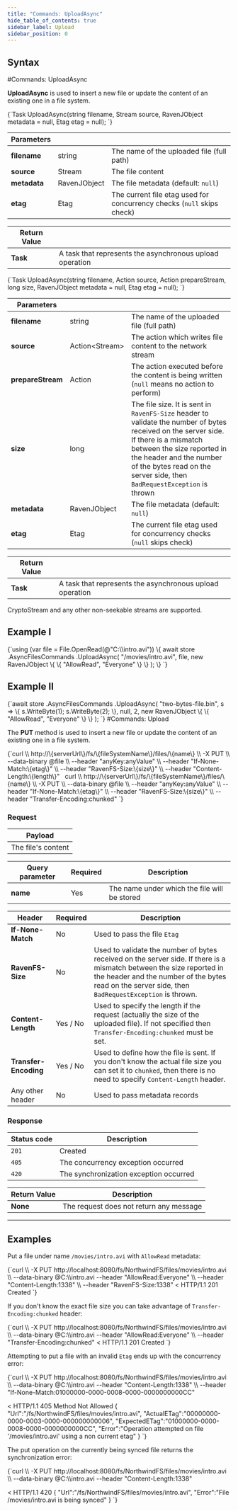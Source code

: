 ---
title: "Commands: UploadAsync"
hide_table_of_contents: true
sidebar_label: Upload
sidebar_position: 0
---




## Syntax
<LanguageSwitcher supportedLanguages={supportedLanguages} />
<LanguageContent language="csharp">
#Commands: UploadAsync

**UploadAsync** is used to insert a new file or update the content of an existing one in a file system.



<TabItem value="upload_1" label="upload_1">
<CodeBlock language="csharp">
{`Task UploadAsync(string filename, Stream source, RavenJObject metadata = null, Etag etag = null);
`}
</CodeBlock>
</TabItem>

| Parameters | | |
| ------------- | ------------- | ----- |
| **filename** | string | The name of the uploaded file (full path) |
| **source** | Stream | The file content |
| **metadata** | RavenJObject | The file metadata (default: `null`) |
| **etag** | Etag | The current file etag used for concurrency checks (`null` skips check) |

| Return Value | |
| ------------- | ------------- |
| **Task** | A task that represents the asynchronous upload operation |

<TabItem value="upload_3" label="upload_3">
<CodeBlock language="csharp">
{`Task UploadAsync(string filename, Action<Stream> source, Action prepareStream, long size, RavenJObject metadata = null, Etag etag = null);
`}
</CodeBlock>
</TabItem>

| Parameters | | |
| ------------- | ------------- | ----- |
| **filename** | string | The name of the uploaded file (full path) |
| **source** | Action&lt;Stream&gt; | The action which writes file content to the network stream |
| **prepareStream** | Action | The action executed before the content is being written (`null` means no action to perform) |
| **size** | long | The file size. It is sent in `RavenFS-Size` header to validate the number of bytes received on the server side. If there is a mismatch between the size reported in the header and the number of the bytes read on the server side, then `BadRequestException` is thrown |
| **metadata** | RavenJObject | The file metadata (default: `null`) |
| **etag** | Etag | The current file etag used for concurrency checks (`null` skips check) |

| Return Value | |
| ------------- | ------------- |
| **Task** | A task that represents the asynchronous upload operation |

<Admonition type="note" title="Note">
CryptoStream and any other non-seekable streams are supported.
</Admonition>


## Example I

<TabItem value="upload_2" label="upload_2">
<CodeBlock language="csharp">
{`using (var file = File.OpenRead(@"C:\\intro.avi"))
\{
	await store
	.AsyncFilesCommands
	.UploadAsync(
		"/movies/intro.avi",
		file,
		new RavenJObject
		\{
			\{
				"AllowRead", "Everyone"
			\}
		\}
	);
\}
`}
</CodeBlock>
</TabItem>

## Example II

<TabItem value="upload_4" label="upload_4">
<CodeBlock language="csharp">
{`await store
	.AsyncFilesCommands
	.UploadAsync(
		"two-bytes-file.bin",
		s =>
		\{
			s.WriteByte(1);
			s.WriteByte(2);
		\},
		null,
		2,
		new RavenJObject
		\{
			\{
				"AllowRead", "Everyone"
			\}
		\}
	);
`}
</CodeBlock>
</TabItem>

</LanguageContent>
<LanguageContent language="http">
#Commands: Upload

The **PUT** method is used to insert a new file or update the content of an existing one in a file system.



<TabItem value="json" label="json">
<CodeBlock language="json">
{`curl \\
	http://\{serverUrl\}/fs/\{fileSystemName\}/files/\{name\}  \\
	-X PUT \\
	--data-binary @file  \\
	--header "anyKey:anyValue" \\
    --header "If-None-Match:\{etag\}" \\
    --header "RavenFS-Size:\{size\}" \\ 
    --header "Content-Length:\{length\}"
 
curl \\
	http://\{serverUrl\}/fs/\{fileSystemName\}/files/\{name\}  \\
	-X PUT \\
	--data-binary @file  \\
	--header "anyKey:anyValue" \\
    --header "If-None-Match:\{etag\}" \\
    --header "RavenFS-Size:\{size\}" \\ 
    --header "Transfer-Encoding:chunked"
`}
</CodeBlock>
</TabItem>

### Request

| Payload |
| ------- |
| The file's content|

| Query parameter | Required | Description |
| ------------- | -- | ---- |
| **name** | Yes | The name under which the file will be stored |

| Header | Required | Description |
| --------| ------- | --- |
| **If-None-Match** | No |  Used to pass the file `Etag` |
| **RavenFS-Size** | No |  Used to validate the number of bytes received on the server side. If there is a mismatch between the size reported in the header and the number of the bytes read on the server side, then `BadRequestException` is thrown. |
| **Content-Length** | Yes / No |  Used to specify the length if the request (actually the size of the uploaded file). If not specified then `Transfer-Encoding:chunked` must be set. |
| **Transfer-Encoding** | Yes / No |  Used to define how the file is sent. If you don't know the actual file size you can set it to `chunked`, then there is no need to specify `Content-Length` header. |
| Any other header | No | Used to pass metadata records |

### Response

| Status code | Description |
| ----------- | - |
| `201` | Created |
| `405` | The concurrency exception occurred |
| `420` | The synchronization exception occurred |

| Return Value | Description |
| ------------- | ------------- |
| **None** | The request does not return any message |

---

## Examples

Put a file under name `/movies/intro.avi` with `AllowRead` metadata:

<TabItem value="json" label="json">
<CodeBlock language="json">
{`curl \\
	-X PUT http://localhost:8080/fs/NorthwindFS/files/movies/intro.avi  \\
	--data-binary @C:\\intro.avi
	--header "AllowRead:Everyone" \\
	--header "Content-Length:1338" \\
    --header "RavenFS-Size:1338"
< HTTP/1.1 201 Created
`}
</CodeBlock>
</TabItem>

If you don't know the exact file size you can take advantage of `Transfer-Encoding:chunked` header:

<TabItem value="json" label="json">
<CodeBlock language="json">
{`curl \\
	-X PUT http://localhost:8080/fs/NorthwindFS/files/movies/intro.avi  \\
	--data-binary @C:\\intro.avi
	--header "AllowRead:Everyone" \\
	--header "Transfer-Encoding:chunked"
< HTTP/1.1 201 Created
`}
</CodeBlock>
</TabItem>


Attempting to put a file with an invalid `Etag` ends up with the concurrency error:

<TabItem value="json" label="json">
<CodeBlock language="json">
{`curl \\
	-X PUT http://localhost:8080/fs/NorthwindFS/files/movies/intro.avi  \\
	--data-binary @C:\\intro.avi
	--header "Content-Length:1338" \\
    --header "If-None-Match:01000000-0000-0008-0000-0000000000CC"
 
< HTTP/1.1 405 Method Not Allowed
\{
    "Url":"/fs/NorthwindFS/files/movies/intro.avi",
    "ActualETag":"00000000-0000-0003-0000-000000000006",
    "ExpectedETag":"01000000-0000-0008-0000-0000000000CC",
    "Error":"Operation attempted on file '/movies/intro.avi' using a non current etag"
\}
`}
</CodeBlock>
</TabItem>

The put operation on the currently being synced file returns the synchronization error:

<TabItem value="json" label="json">
<CodeBlock language="json">
{`curl \\
	-X PUT http://localhost:8080/fs/NorthwindFS/files/movies/intro.avi  \\
	--data-binary @C:\\intro.avi
	--header "Content-Length:1338"
 
< HTTP/1.1 420
\{
    "Url":"/fs/NorthwindFS/files/movies/intro.avi",
    "Error":"File /movies/intro.avi is being synced"
\}
`}
</CodeBlock>
</TabItem>

</LanguageContent>

<!---

-->